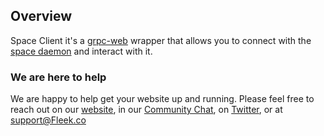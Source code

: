 ## Overview
Space Client it's a [grpc-web](https://www.npmjs.com/package/grpc-web) wrapper that allows you to connect with the [space daemon](https://github.com/FleekHQ/space-daemon) and interact with it.

### We are here to help

We are happy to help get your website up and running. Please feel free to reach out on our [website](https://Fleek.co), in our [Community Chat](https://join.slack.com/t/fleek-public/shared_invite/zt-bxna7y1d-PbVdut4rgHt5jM6Zjg9g9A), on [Twitter](https://twitter.com/FleekHQ), or at support@Fleek.co
